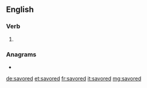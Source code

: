 ==English==

===Verb===
{{head|en|verb form}}

# {{en-past of|savor}}

===Anagrams===
* {{l|en|vardoes}}

[[de:savored]]
[[et:savored]]
[[fr:savored]]
[[it:savored]]
[[mg:savored]]